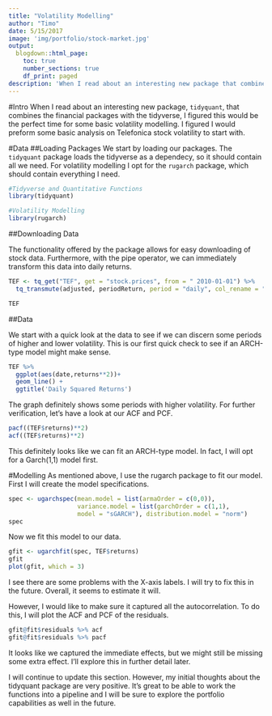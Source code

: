```yaml
---
title: "Volatility Modelling"
author: "Timo"
date: 5/15/2017
image: 'img/portfolio/stock-market.jpg'
output:
  blogdown::html_page:
    toc: true
    number_sections: true
    df_print: paged
description: 'When I read about an interesting new package that combines the financial packages with the tidyverse, I figured this would be the perfect time for some basic volatility modelling.'
---
```


#Intro
When I read about an interesting new package, `tidyquant`, that combines the financial packages with the tidyverse, I figured this would be the perfect time for some basic volatility modelling. I figured I would preform some basic analysis on Telefonica stock volatility to start with.

#Data
##Loading Packages
We start by loading our packages. The `tidyquant` package loads the tidyverse as a dependecy, so it should contain all we need. For volatility modelling I opt for the `rugarch` package, which should contain everything I need. 

```r
#Tidyverse and Quantitative Functions
library(tidyquant) 

#Volatility Modelling
library(rugarch)
```

##Downloading Data

The functionality offered by the package allows for easy downloading of stock data. Furthermore, with the pipe operator, we can immediately transform this data into daily returns. 

```r
TEF <- tq_get("TEF", get = "stock.prices", from = " 2010-01-01") %>% 
  tq_transmute(adjusted, periodReturn, period = "daily", col_rename = "returns")

TEF
```

##Data

We start with a quick look at the data to see if we can discern some periods of higher and lower volatility. This is our first quick check to see if an ARCH-type model might make sense.

```r
TEF %>% 
  ggplot(aes(date,returns**2))+
  geom_line() +
  ggtitle('Daily Squared Returns')
```

The graph definitely shows some periods with higher volatility. For further verification, let's have a look at our ACF and PCF. 

```r
pacf((TEF$returns)**2)
acf((TEF$returns)**2)
```

This definitely looks like we can fit an ARCH-type model. In fact, I will opt for a Garch(1,1) model first.

#Modelling
As mentioned above, I use the rugarch package to fit our model. First I will create the model specifications. 
```r
spec <- ugarchspec(mean.model = list(armaOrder = c(0,0)), 
                   variance.model = list(garchOrder = c(1,1), 
                   model = "sGARCH"), distribution.model = "norm")
spec
```

Now we fit this model to our data.

```r
gfit <- ugarchfit(spec, TEF$returns)
gfit
plot(gfit, which = 3)
```

I see there are some problems with the X-axis labels. I will try to fix this in the future. 
Overall, it seems to estimate it will.

However, I would like to make sure it captured all the autocorrelation. To do this, I will plot the ACF and PCF of the residuals. 

```r
gfit@fit$residuals %>% acf
gfit@fit$residuals %>% pacf
```

It looks like we captured the immediate effects, but we might still be missing some extra effect. I'll explore this in further detail later.

I will continue to update this section. However, my initial thoughts about the tidyquant package are very positive. It's great to be able to work the functions into a pipeline and I will be sure to explore the portfolio capabilities as well in the future. 
